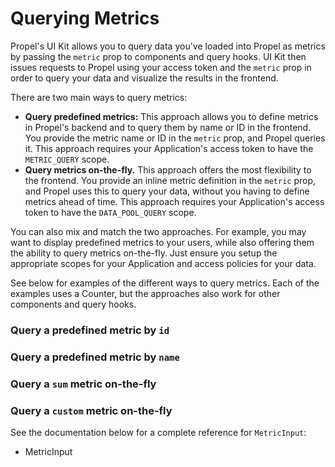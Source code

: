 
<Meta title="Getting started/Query Metrics" /> 

# Querying Metrics  

Propel's UI Kit allows you to query data you've loaded into Propel as metrics by passing the `metric` prop to components and query hooks. 
UI Kit then issues requests to Propel using your access token and the `metric` prop in order to query your data and visualize the results in the frontend.  

There are two main ways to query metrics:  

- **Query predefined metrics:** This approach allows you to define metrics in Propel's backend and to query them by name or ID in the frontend. 
You provide the metric name or ID in the `metric` prop, and Propel queries it. This approach requires your Application's access token to have the `METRIC_QUERY` scope.  
- **Query metrics on-the-fly.** This approach offers the most flexibility to the frontend. You provide an inline metric definition in the `metric` prop, 
and Propel uses this to query your data, without you having to define metrics ahead of time. This approach requires your Application's access token to have 
the `DATA_POOL_QUERY` scope.  

You can also mix and match the two approaches. For example, you may want to display predefined metrics to your users, while also offering them the ability to 
query metrics on-the-fly. Just ensure you setup the appropriate scopes for your Application and access policies for your data.  

See below for examples of the different ways to query metrics. Each of the examples uses a Counter, but the approaches also work for other components 
and query hooks. 

### Query a predefined metric by `id`

<SourceCode of={CounterMetricQueryStories.CounterMetricQueryById} shown />

### Query a predefined metric by `name`

<SourceCode of={CounterMetricQueryStories.CounterMetricQueryByName} shown />

### Query a `sum` metric on-the-fly

<SourceCode of={CounterMetricQueryStories.CounterMetricQueryBySum} shown />

### Query a `custom` metric on-the-fly

<SourceCode of={CounterMetricQueryStories.CounterMetricQueryByCustom} shown />

See the documentation below for a complete reference for `MetricInput`:

- <LinkTo kind="API/MetricInput" story="overview">
    MetricInput
  </LinkTo>